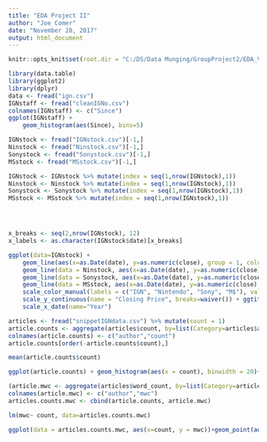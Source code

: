 ```yaml
---
title: "EDA Project II"
author: "Joe Comer"
date: "November 28, 2017"
output: html_document
---
```


```r
knitr::opts_knit$set(root.dir = "C:/DS/Data Munging/GroupProject2/EDA_Videogame")

```



```r
library(data.table)
library(ggplot2)
library(dplyr)
data <- fread("ign.csv")
IGNstaff <- fread("cleanIGNo.csv")
colnames(IGNstaff) <- c("Since")
ggplot(IGNstaff) + 
    geom_histogram(aes(Since), bins=5)
```

```r
IGNstock <- fread("IGNstock.csv")[-1,]
Ninstock <- fread("Ninstock.csv")[-1,]
Sonystock <- fread("Sonystock.csv")[-1,]
MSstock <- fread("MSstock.csv")[-1,]

IGNstock <- IGNstock %>% mutate(index = seq(1,nrow(IGNstock),1))
Ninstock <- Ninstock %>% mutate(index = seq(1,nrow(IGNstock),1))
Sonystock <- Sonystock %>% mutate(index = seq(1,nrow(IGNstock),1))
MSstock <- MSstock %>% mutate(index = seq(1,nrow(IGNstock),1))




x_breaks <- seq(2,nrow(IGNstock), 12)
x_labels <- as.character(IGNstock$date)[x_breaks]

ggplot(data=IGNstock) +
    geom_line(aes(x=as.Date(date), y=as.numeric(close), group = 1, color = "1")) +
    geom_line(data = Ninstock, aes(x=as.Date(date), y=as.numeric(close), group = 1, color = "3")) +
    geom_line(data = Sonystock, aes(x=as.Date(date), y=as.numeric(close), group = 1, color = "4")) +
    geom_line(data = MSstock, aes(x=as.Date(date), y=as.numeric(close), group = 1, color = "5"))+
    scale_color_manual(labels = c("IGN", "Nintendo", "Sony", "M$"), values = c("2", "3", "4", "5")) +
    scale_y_continuous(name = "Closing Price", breaks=waiver()) + ggtitle("Game Company Stock Data Since 2007") +
    scale_x_date(name="Year")
```


```r
articles <- fread("snippetIGNdata.csv") %>% mutate(count = 1)
article.counts <- aggregate(articles$count, by=list(Category=articles$author), FUN=sum)
colnames(article.counts) <- c("author","count")
article.counts[order(-article.counts$count),]
```
```r
mean(article.counts$count)
```

```r
ggplot(article.counts) + geom_histogram(aes(x = count), binwidth = 20)+ ggtitle("Histogram of Articles Written by Author")
```

```r
(article.mwc <- aggregate(articles$word_count, by=list(Category=articles$author), FUN=mean))
colnames(article.mwc) <- c("author","mwc")
articles.counts.mwc <- cbind(article.counts, article.mwc)
```

```r
lm(mwc~ count, data=articles.counts.mwc)
```

```r
ggplot(data = articles.counts.mwc, aes(x=count, y = mwc))+geom_point(aes(color=author), show.legend = FALSE) +geom_smooth(method = "lm", aes(color="red"), show.legend = FALSE) + ggtitle("Mean Wordcount by Total Articles")

```

